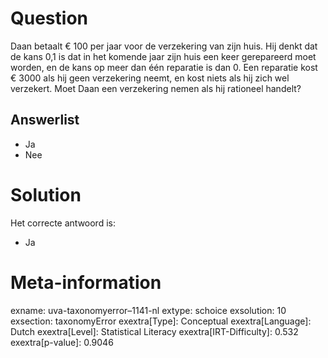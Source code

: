 Question
========

Daan betaalt € 100 per jaar voor de verzekering van zijn huis. Hij denkt
dat de kans 0,1 is dat in het komende jaar zijn huis een keer
gerepareerd moet worden, en de kans op meer dan één reparatie is dan 0.
Een reparatie kost € 3000 als hij geen verzekering neemt, en kost niets
als hij zich wel verzekert. Moet Daan een verzekering nemen als hij
rationeel handelt?

Answerlist
----------

* Ja
* Nee

Solution
========

Het correcte antwoord is: 

* Ja

Meta-information
================
exname: uva-taxonomyerror--1141-nl
extype: schoice
exsolution: 10
exsection: taxonomyError 
exextra[Type]: Conceptual
exextra[Language]: Dutch
exextra[Level]: Statistical Literacy
exextra[IRT-Difficulty]: 0.532
exextra[p-value]: 0.9046
